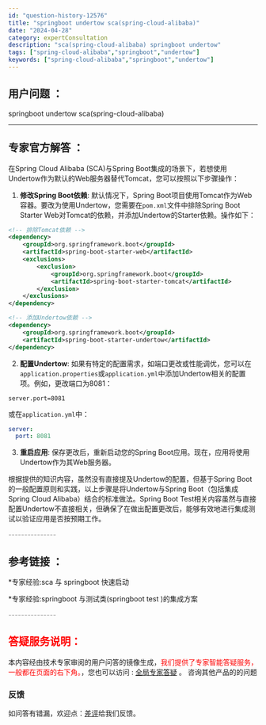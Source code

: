 ```yaml
---
id: "question-history-12576"
title: "springboot undertow sca(spring-cloud-alibaba)"
date: "2024-04-28"
category: expertConsultation
description: "sca(spring-cloud-alibaba) springboot undertow"
tags: ["spring-cloud-alibaba","springboot","undertow"]
keywords: ["spring-cloud-alibaba","springboot","undertow"]
---
```


## 用户问题 ： 
 springboot undertow sca(spring-cloud-alibaba) 

---------------
## 专家官方解答 ：

在Spring Cloud Alibaba (SCA)与Spring Boot集成的场景下，若想使用Undertow作为默认的Web服务器替代Tomcat，您可以按照以下步骤操作：

1. **修改Spring Boot依赖**: 默认情况下，Spring Boot项目使用Tomcat作为Web容器。要改为使用Undertow，您需要在`pom.xml`文件中排除Spring Boot Starter Web对Tomcat的依赖，并添加Undertow的Starter依赖。操作如下：

```xml
<!-- 排除Tomcat依赖 -->
<dependency>
    <groupId>org.springframework.boot</groupId>
    <artifactId>spring-boot-starter-web</artifactId>
    <exclusions>
        <exclusion>
            <groupId>org.springframework.boot</groupId>
            <artifactId>spring-boot-starter-tomcat</artifactId>
        </exclusion>
    </exclusions>
</dependency>

<!-- 添加Undertow依赖 -->
<dependency>
    <groupId>org.springframework.boot</groupId>
    <artifactId>spring-boot-starter-undertow</artifactId>
</dependency>
```

2. **配置Undertow**: 如果有特定的配置需求，如端口更改或性能调优，您可以在`application.properties`或`application.yml`中添加Undertow相关的配置项。例如，更改端口为8081：

```properties
server.port=8081
```

或在`application.yml`中：

```yaml
server:
  port: 8081
```

3. **重启应用**: 保存更改后，重新启动您的Spring Boot应用。现在，应用将使用Undertow作为其Web服务器。

根据提供的知识内容，虽然没有直接提及Undertow的配置，但基于Spring Boot的一般配置原则和实践，以上步骤是将Undertow与Spring Boot（包括集成Spring Cloud Alibaba）结合的标准做法。Spring Boot Test相关内容虽然与直接配置Undertow不直接相关，但确保了在做出配置更改后，能够有效地进行集成测试以验证应用是否按预期工作。


<font color="#949494">---------------</font> 


## 参考链接 ：

*专家经验:sca 与 springboot 快速启动 
 
 *专家经验:springboot 与测试类(springboot test )的集成方案 


 <font color="#949494">---------------</font> 
 


## <font color="#FF0000">答疑服务说明：</font> 

本内容经由技术专家审阅的用户问答的镜像生成，<font color="#FF0000">我们提供了专家智能答疑服务，一般都在页面的右下角。</font>，您也可以访问 : [全局专家答疑](https://opensource.alibaba.com/chatBot) 。 咨询其他产品的的问题

### 反馈
如问答有错漏，欢迎点：[差评](https://ai.nacos.io/user/feedbackByEnhancerGradePOJOID?enhancerGradePOJOId=12669)给我们反馈。
